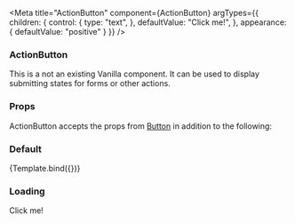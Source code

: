 

<Meta
  title="ActionButton"
  component={ActionButton}
  argTypes={{
    children: {
      control: {
        type: "text",
      },
      defaultValue: "Click me!",
    },
    appearance: {
      defaultValue: "positive"
    }
  }}
/>


### ActionButton

This is a not an existing Vanilla component. It can be used to display submitting states for forms or other actions.

### Props

ActionButton accepts the props from [Button](?path=/docs/button--base) in addition to the following:

<ArgsTable of={ActionButton} />

### Default

<Canvas>
  <Story name="Base">{Template.bind({})}</Story>
</Canvas>

### Loading

<Canvas>
  <Story name="Loading">
    <ActionButton appearance="positive" loading disabled>
      Click me!
    </ActionButton>
  </Story>
</Canvas>

